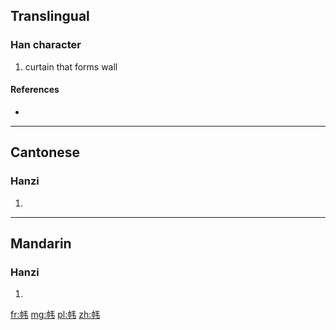 {{also|幃}}
==Translingual==

===Han character===
{{Han char|rn=50|rad=巾|as=04|sn=7|four=|canj=中月手尸 (LBQS)}}

# curtain that forms wall

====References====
* {{Han ref|kx=0329.291|hdz=10731.030|uh=5E0F|ud=24079}}

----

==Cantonese==

===Hanzi===
{{yue-hanzi|jyut=|y=wai4|tra=幃}}

# {{defn|lang=yue|sort=巾04}}

----

==Mandarin==

===Hanzi===
{{cmn-hanzi|tra=幃|pin=[[wéi]] ([[wei2]])|wg=wei<sup>2</sup>}}

# {{defn|lang=cmn|sort=巾04}}

[[fr:帏]]
[[mg:帏]]
[[pl:帏]]
[[zh:帏]]